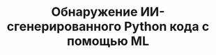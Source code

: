 ---
title: "Обнаружение ИИ-сгенерированного Python кода с помощью ML"
role: Разработчик
period: "2025"
description:
  "Система машинного обучения для обнаружения ИИ-сгенерированного Python кода в соревнованиях по программированию.
  Проект сравнивает два подхода:
  трансформеры (CodeBERT, DeBERTa) для глубокого семантического анализа
  и легковесные модели на основе AST (случайный лес, деревья решений, MLP)
  для эффективного распознавания структурных паттернов"
achievements:
  - "Достигнута точность 95.9% с моделью CodeBERT на синтетическом наборе данных"
  - "Разработан эффективный случайный лес на основе AST, достигающий точности 83.5% со временем работы 2мс"
responsibilities:
  - "Разработан пайплайн генерации набора данных с использованием 4 LLM (Evil, Llama-3.2-3b, BLACKBOX.AI, DeepSeek) со специализированными промптами"
  - "Дообучены модели DeBERTa-v3 и CodeBERT"
  - "Реализовано извлечение признаков на основе AST с использованием библиотеки Tree-sitter для структурного анализа кода"
  - "Интегрирован фреймворк интерпретируемости LIME для интерпретации модели"
  - "Проведена оценка моделей по 6 метрикам: F1 Score, ROC/AUC, Precision, Recall, Accuracy и время вывода"
stack:
  - "Python"
  - "PyTorch"
  - "Transformers"
  - "Tree-sitter"
  - "scikit-learn"
  - "LIME"
concepts:
  - "Trees"
  - "Transformers"
  - "AST"
  - "EdTech"
featured: false
githubs:
  - href: https://github.com/dsomni/ai-code-detector-ml-s25
files:
  - title: Отчет (EN)
    path: ai-code-detector.pdf
order: 50
---